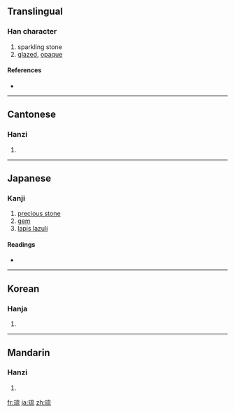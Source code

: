 {{also|琉}}
==Translingual==

===Han character===
{{Han char|rn=96|rad=玉|as=06|sn=10|four=1011<sub>3</sub>|canj=一土卜戈山 (MGYIU)}}

# sparkling stone
# [[glazed]], [[opaque]]

====References====
* {{Han ref|kx=0733.080|dkj=20978|hdz=21118.090|uh=7409|ud=29705|bh=AF5B|bd=44891}}

----

==Cantonese==

===Hanzi===
{{yue-hanzi|jyut=|y=lau4}}

# {{defn|Cantonese}}

----

==Japanese==

===Kanji===
{{ja-kanji|grade=8|rs=玉06}}

# [[precious stone]]
# [[gem]]
# [[lapis lazuli]] 

====Readings====
* {{ja-readings|on=[[りゅう]] (ryū), [[る]] (ru)|kun=|nanori=}}


----

==Korean==

===Hanja===
{{ko-hanja|hangeul=류>유|eumhun=|rv=ryu>yu|mr=ryu>yu|y=lyu>yu}}

# {{defn|Korean}}

----

==Mandarin==

===Hanzi===
{{cmn-hanzi|pin=[[liú]] ([[liu2]])|wg=liu<sup>2</sup>}}

# {{defn|Mandarin}}

[[fr:琉]]
[[ja:琉]]
[[zh:琉]]